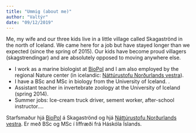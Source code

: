 ```yaml
---
title: "Ummig (about me)"
author: "Valtýr"
date: "09/12/2019"
---
```


Me, my wife and our three kids live in a little village called Skagaströnd in the north of Iceland. We came here for a job but have stayed longer than we expected (since the spring of 2015). Our kids have become proud villagers (skagstrendingar) and are absolutely opposed to moving anywhere else.

  - I work as a marine biologist at [BioPol](https://biopol.is/) and I am also employed by the regional Nature center  (in icelandic: [Náttúrustofu Norðurlands vestra](https://www.nnv.is/)). 
  - I have a <i class="fas fa-chalkboard-teacher"></i> BSc and MSc in biology from the University of Iceland. <i class="fas fa-chalkboard-teacher"></i>.
  - Assistant teacher in invertebrate zoology at the University of Iceland (spring 2014).
  - Summer jobs: Ice-cream truck driver, sement worker, after-school instructor....

Starfsmaður hjá [BioPol](https://biopol.is/) á Skagaströnd og hjá [Náttúrustofu Norðurlands vestra](https://www.nnv.is/). Er með BSc og MSc í líffræði frá Háskóla Íslands.

